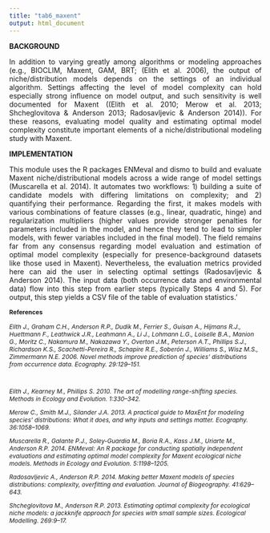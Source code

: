 ```yaml
---
title: "tab6_maxent"
output: html_document
---
```

**BACKGROUND**  
<p align="justify">
In addition to varying greatly among algorithms or modeling approaches (e.g., BIOCLIM, Maxent, GAM, BRT; (Elith et al. 2006), the output of niche/distribution models depends on the settings of an individual algorithm. Settings affecting the level of model complexity can hold especially strong influence on model output, and such sensitivity is well documented for Maxent ((Elith et al. 2010; Merow et al. 2013; Shcheglovitova & Anderson 2013; Radosavljevic & Anderson 2014)). For these reasons, evaluating model quality and estimating optimal model complexity constitute important elements of a niche/distributional modeling study with Maxent.  
</p>
**IMPLEMENTATION** 
<p align="justify">
This module uses the R packages ENMeval and dismo to build and evaluate Maxent niche/distributional models across a wide range of model settings (Muscarella et al. 2014). It automates two workflows: 1) building a suite of candidate models with differing limitations on complexity; and 2) quantifying their performance. Regarding the first, it makes models with various combinations of feature classes (e.g., linear, quadratic, hinge) and regularization multipliers (higher values provide stronger penalties for parameters included in the model, and hence they tend to lead to simpler models, with fewer variables included in the final model). The field remains far from any consensus regarding model evaluation and estimation of optimal model complexity (especially for presence-background datasets like those used in Maxent). Nevertheless, the evaluation metrics provided here can aid the user in selecting optimal settings (Radosavljevic & Anderson 2014). The input data (both occurrence data and environmental data) flow into this step from earlier steps (typically Steps 4 and 5). For output, this step yields a CSV file of the table of evaluation statistics.'
</p>

<p>
<div style="font-size:9pt;font-weight:bold">References</div><p>
<div style="font-size:9pt;font-style:italic">
Elith J., Graham C.H., Anderson R.P., Dudík M., Ferrier S., Guisan A., Hijmans R.J., Huettmann F., Leathwick J.R., Leahmann A., Li J., Lohmann L.G., Loiselle B.A., Manion G., Moritz C., Nakamura M., Nakazawa Y., Overton J.M., Peterson A.T., Phillips S.J., Richardson K.S., Scachetti-Pereira R., Schapire R.E., Soberón J., Williams S., Wisz M.S., Zimmermann N.E. 2006. Novel methods improve prediction of species’ distributions from occurrence data. Ecography. 29:129–151.<p><br>

Elith J., Kearney M., Phillips S. 2010. The art of modelling range-shifting species. Methods in Ecology and Evolution. 1:330–342.<p>

Merow C., Smith M.J., Silander J.A. 2013. A practical guide to MaxEnt for modeling species’ distributions: What it does, and why inputs and settings matter. Ecography. 36:1058–1069.<p>

Muscarella R., Galante P.J., Soley-Guardia M., Boria R.A., Kass J.M., Uriarte M., Anderson R.P. 2014. ENMeval: An R package for conducting spatially independent evaluations and estimating optimal model complexity for Maxent ecological niche models. Methods in Ecology and Evolution. 5:1198–1205.<p>

Radosavljevic A., Anderson R.P. 2014. Making better Maxent models of species distributions: complexity, overfitting and evaluation. Journal of Biogeography. 41:629–643.<p>

Shcheglovitova M., Anderson R.P. 2013. Estimating optimal complexity for ecological niche models: a jackknife approach for species with small sample sizes. Ecological Modelling. 269:9–17.<p>
</div>